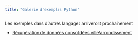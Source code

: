 ```yaml
---
title: "Galerie d'exemples Python"
---
```


Les exemples dans d'autres langages arriveront prochainement

* [Récupération de données consolidées ville/arrondissement](/use-case/usecase1.qmd)